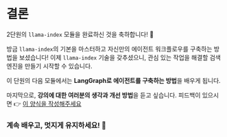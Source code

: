 # 결론

2단원의 `llama-index` 모듈을 완료하신 것을 축하합니다! 🥳

방금 `llama-index`의 기본을 마스터하고 자신만의 에이전트 워크플로우를 구축하는 방법을 보셨습니다!
이제 `llama-index` 기술을 갖추셨으니, 관심 있는 작업을 해결할 검색 엔진을 만들기 시작할 수 있습니다.

이 단원의 다음 모듈에서는 **LangGraph로 에이전트를 구축하는 방법**을 배우게 됩니다.

마지막으로, **강의에 대한 여러분의 생각과 개선 방법**을 듣고 싶습니다.
피드백이 있으시면 👉 [이 양식을 작성해주세요](https://docs.google.com/forms/d/e/1FAIpQLSe9VaONn0eglax0uTwi29rIn4tM7H2sYmmybmG5jJNlE5v0xA/viewform?usp=dialog)

### 계속 배우고, 멋지게 유지하세요! 🤗
